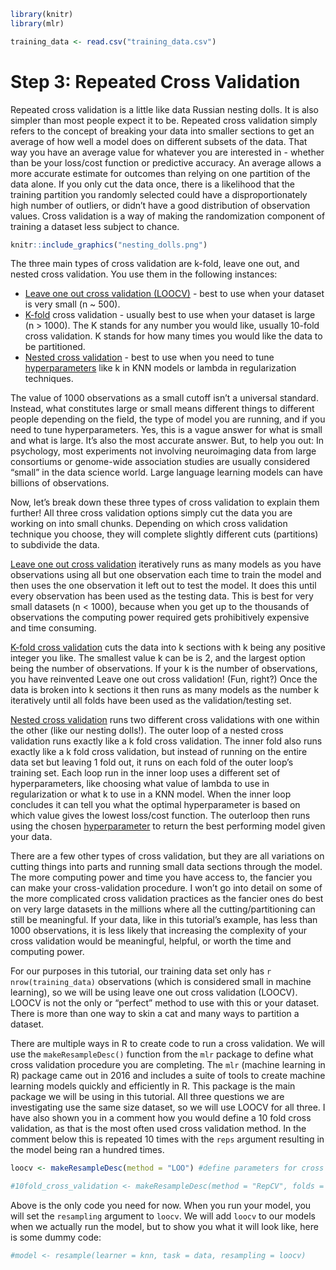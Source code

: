 ```r
library(knitr)
library(mlr)

training_data <- read.csv("training_data.csv")
```

# Step 3: Repeated Cross Validation {#crossval}

Repeated cross validation is a little like data Russian nesting dolls. It is also simpler than most people expect it to be. Repeated cross validation simply refers to the concept of breaking your data into smaller sections to get an average of how well a model does on different subsets of the data. That way you have an average value for whatever you are interested in - whether than be your loss/cost function or predictive accuracy. An average allows a more accurate estimate for outcomes than relying on one partition of the data alone. If you only cut the data once, there is a likelihood that the training partition you randomly selected could have a disproportionately high number of outliers, or didn't have a good distribution of observation values. Cross validation is a way of making the randomization component of training a dataset less subject to chance.

```r
knitr::include_graphics("nesting_dolls.png")
```

The three main types of cross validation are k-fold, leave one out, and nested cross validation. You use them in the following instances:

-   [Leave one out cross validation (LOOCV)](#loocv) - best to use when your dataset is very small (n \~ 500).
-   [K-fold](#kfold) cross validation - usually best to use when your dataset is large (n \> 1000). The K stands for any number you would like, usually 10-fold cross validation. K stands for how many times you would like the data to be partitioned.
-   [Nested cross validation](#nested) - best to use when you need to tune [hyperparameters](#hyperparameters) like k in KNN models or lambda in regularization techniques.

The value of 1000 observations as a small cutoff isn't a universal standard. Instead, what constitutes large or small means different things to different people depending on the field, the type of model you are running, and if you need to tune hyperparameters. Yes, this is a vague answer for what is small and what is large. It's also the most accurate answer. But, to help you out: In psychology, most experiments not involving neuroimaging data from large consortiums or genome-wide association studies are usually considered "small" in the data science world. Large language learning models can have billions of observations.

Now, let's break down these three types of cross validation to explain them further! All three cross validation options simply cut the data you are working on into small chunks. Depending on which cross validation technique you choose, they will complete slightly different cuts (partitions) to subdivide the data.

[Leave one out cross validation](#loocv) iteratively runs as many models as you have observations using all but one observation each time to train the model and then uses the one observation it left out to test the model. It does this until every observation has been used as the testing data. This is best for very small datasets (n \< 1000), because when you get up to the thousands of observations the computing power required gets prohibitively expensive and time consuming.

[K-fold cross validation](#kfold) cuts the data into k sections with k being any positive integer you like. The smallest value k can be is 2, and the largest option being the number of observations. If your k is the number of observations, you have reinvented Leave one out cross validation! (Fun, right?) Once the data is broken into k sections it then runs as many models as the number k iteratively until all folds have been used as the validation/testing set.

[Nested cross validation](#nested) runs two different cross validations with one within the other (like our nesting dolls!). The outer loop of a nested cross validation runs exactly like a k fold cross validation. The inner fold also runs exactly like a k fold cross validation, but instead of running on the entire data set but leaving 1 fold out, it runs on each fold of the outer loop's training set. Each loop run in the inner loop uses a different set of hyperparameters, like choosing what value of lambda to use in regularization or what k to use in a KNN model. When the inner loop concludes it can tell you what the optimal hyperparameter is based on which value gives the lowest loss/cost function. The outerloop then runs using the chosen [hyperparameter](#hyperparameter) to return the best performing model given your data.

There are a few other types of cross validation, but they are all variations on cutting things into parts and running small data sections through the model. The more computing power and time you have access to, the fancier you can make your cross-validation procedure. I won't go into detail on some of the more complicated cross validation practices as the fancier ones do best on very large datasets in the millions where all the cutting/partitioning can still be meaningful. If your data, like in this tutorial's example, has less than 1000 observations, it is less likely that increasing the complexity of your cross validation would be meaningful, helpful, or worth the time and computing power.

For our purposes in this tutorial, our training data set only has `r nrow(training_data)` observations (which is considered small in machine learning), so we will be using leave one out cross validation (LOOCV). LOOCV is not the only or "perfect" method to use with this or your dataset. There is more than one way to skin a cat and many ways to partition a dataset.

There are multiple ways in R to create code to run a cross validation. We will use the `makeResampleDesc()` function from the `mlr` package to define what cross validation procedure you are completing. The `mlr` (machine learning in R) package came out in 2016 and includes a suite of tools to create machine learning models quickly and efficiently in R. This package is the main package we will be using in this tutorial. All three questions we are investigating use the same size dataset, so we will use LOOCV for all three. I have also shown you in a comment how you would define a 10 fold cross validation, as that is the most often used cross validation method. In the comment below this is repeated 10 times with the `reps` argument resulting in the model being ran a hundred times.

```r

loocv <- makeResampleDesc(method = "LOO") #define parameters for cross validation

#10fold_cross_validation <- makeResampleDesc(method = "RepCV", folds = 10, reps = 10, stratify = TRUE) #If you want a different number of folds you can change the number to anything you like. If your number of folds is the same number as your observations than you have remade LOOCV!
```

Above is the only code you need for now. When you run your model, you will set the `resampling` argument to `loocv`. We will add `loocv` to our models when we actually run the model, but to show you what it will look like, here is some dummy code:

```r

#model <- resample(learner = knn, task = data, resampling = loocv)

```
